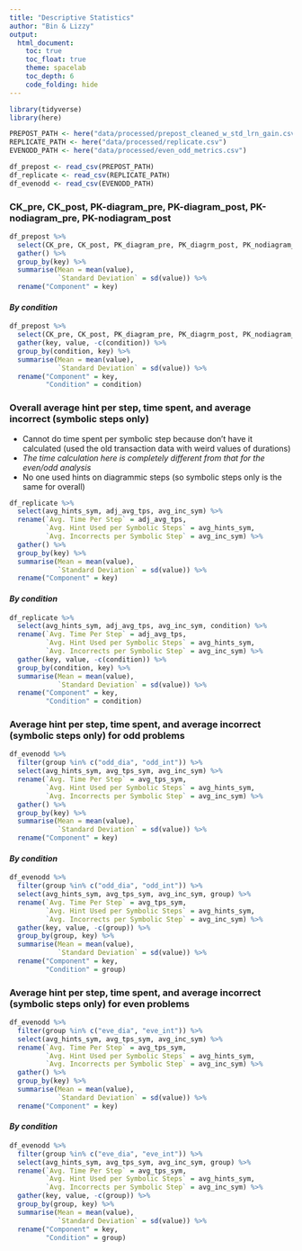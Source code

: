 ```yaml
---
title: "Descriptive Statistics"
author: "Bin & Lizzy"
output: 
  html_document:
    toc: true
    toc_float: true
    theme: spacelab
    toc_depth: 6
    code_folding: hide
---
```


```r
library(tidyverse)
library(here)

PREPOST_PATH <- here("data/processed/prepost_cleaned_w_std_lrn_gain.csv")
REPLICATE_PATH <- here("data/processed/replicate.csv")
EVENODD_PATH <- here("data/processed/even_odd_metrics.csv")

df_prepost <- read_csv(PREPOST_PATH)
df_replicate <- read_csv(REPLICATE_PATH)
df_evenodd <- read_csv(EVENODD_PATH)
```

### CK_pre, CK_post, PK-diagram_pre, PK-diagram_post, PK-nodiagram_pre, PK-nodiagram_post

```r
df_prepost %>%
  select(CK_pre, CK_post, PK_diagram_pre, PK_diagrm_post, PK_nodiagram_pre, PK_nodiagram_post) %>%
  gather() %>%
  group_by(key) %>%
  summarise(Mean = mean(value),
            `Standard Deviation` = sd(value)) %>%
  rename("Component" = key)
```

#### *By condition*

```r
df_prepost %>%
  select(CK_pre, CK_post, PK_diagram_pre, PK_diagrm_post, PK_nodiagram_pre, PK_nodiagram_post, condition) %>%
  gather(key, value, -c(condition)) %>%
  group_by(condition, key) %>%
  summarise(Mean = mean(value),
            `Standard Deviation` = sd(value)) %>%
  rename("Component" = key,
         "Condition" = condition)
```


### Overall average hint per step, time spent, and average incorrect (symbolic steps only)

+ Cannot do time spent per symbolic step because don't have it calculated (used the old transaction data with weird values of durations)
+ *The time calculation here is completely different from that for the even/odd analysis*
+ No one used hints on diagrammic steps (so symbolic steps only is the same for overall)

```r
df_replicate %>%
  select(avg_hints_sym, adj_avg_tps, avg_inc_sym) %>%
  rename(`Avg. Time Per Step` = adj_avg_tps,
         `Avg. Hint Used per Symbolic Steps` = avg_hints_sym,
         `Avg. Incorrects per Symbolic Step` = avg_inc_sym) %>%
  gather() %>%
  group_by(key) %>%
  summarise(Mean = mean(value),
            `Standard Deviation` = sd(value)) %>%
  rename("Component" = key)
```

#### *By condition*

```r
df_replicate %>%
  select(avg_hints_sym, adj_avg_tps, avg_inc_sym, condition) %>%
  rename(`Avg. Time Per Step` = adj_avg_tps,
         `Avg. Hint Used per Symbolic Steps` = avg_hints_sym,
         `Avg. Incorrects per Symbolic Step` = avg_inc_sym) %>%
  gather(key, value, -c(condition)) %>%
  group_by(condition, key) %>%
  summarise(Mean = mean(value),
            `Standard Deviation` = sd(value)) %>%
  rename("Component" = key,
         "Condition" = condition)
```

### Average hint per step, time spent, and average incorrect (symbolic steps only) for **odd** problems

```r
df_evenodd %>%
  filter(group %in% c("odd_dia", "odd_int")) %>%
  select(avg_hints_sym, avg_tps_sym, avg_inc_sym) %>%
  rename(`Avg. Time Per Step` = avg_tps_sym,
         `Avg. Hint Used per Symbolic Steps` = avg_hints_sym,
         `Avg. Incorrects per Symbolic Step` = avg_inc_sym) %>%
  gather() %>%
  group_by(key) %>%
  summarise(Mean = mean(value),
            `Standard Deviation` = sd(value)) %>%
  rename("Component" = key)
```

#### *By condition*

```r
df_evenodd %>%
  filter(group %in% c("odd_dia", "odd_int")) %>%
  select(avg_hints_sym, avg_tps_sym, avg_inc_sym, group) %>%
  rename(`Avg. Time Per Step` = avg_tps_sym,
         `Avg. Hint Used per Symbolic Steps` = avg_hints_sym,
         `Avg. Incorrects per Symbolic Step` = avg_inc_sym) %>%
  gather(key, value, -c(group)) %>%
  group_by(group, key) %>%
  summarise(Mean = mean(value),
            `Standard Deviation` = sd(value)) %>%
  rename("Component" = key,
         "Condition" = group)
```

### Average hint per step, time spent, and average incorrect (symbolic steps only) for **even** problems


```r
df_evenodd %>%
  filter(group %in% c("eve_dia", "eve_int")) %>%
  select(avg_hints_sym, avg_tps_sym, avg_inc_sym) %>%
  rename(`Avg. Time Per Step` = avg_tps_sym,
         `Avg. Hint Used per Symbolic Steps` = avg_hints_sym,
         `Avg. Incorrects per Symbolic Step` = avg_inc_sym) %>%
  gather() %>%
  group_by(key) %>%
  summarise(Mean = mean(value),
            `Standard Deviation` = sd(value)) %>%
  rename("Component" = key)
```

#### *By condition*

```r
df_evenodd %>%
  filter(group %in% c("eve_dia", "eve_int")) %>%
  select(avg_hints_sym, avg_tps_sym, avg_inc_sym, group) %>%
  rename(`Avg. Time Per Step` = avg_tps_sym,
         `Avg. Hint Used per Symbolic Steps` = avg_hints_sym,
         `Avg. Incorrects per Symbolic Step` = avg_inc_sym) %>%
  gather(key, value, -c(group)) %>%
  group_by(group, key) %>%
  summarise(Mean = mean(value),
            `Standard Deviation` = sd(value)) %>%
  rename("Component" = key,
         "Condition" = group)
```